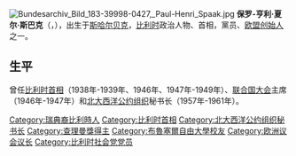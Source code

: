 {{Unreferenced|time=2020-05-09T01:14:33+00:00}}
[[File:Bundesarchiv_Bild_183-39998-0427,_Paul-Henri_Spaak.jpg|thumb]]
'''保罗-亨利·夏尔·斯巴克'''（{{lang-fr|Paul-Henri Charles Spaak}}，{{bd|1899年|1月25日|1972年|7月31日|}}），出生于[[斯哈尔贝克|斯哈尔贝克]]，[[比利时|比利时]]政治人物、首相，{{le|比利时社会党|Belgian Socialist Party}}黨员、[[欧盟之父|欧盟创始人]]之一。

==生平==
曾任[[比利时首相|比利时首相]]（1938年-1939年、1946年、1947年-1949年）、[[联合国大会|联合国大会]]主席（1946年-1947年）和[[北大西洋公约组织|北大西洋公约组织]]秘书长（1957年-1961年）。

{{start box}}
{{succession box|[[黑斯廷斯·伊斯梅|黑斯廷斯·伊斯梅]]|[[迪尔克·斯蒂克|迪尔克·斯蒂克]]|[[北大西洋公约组织秘书长|北大西洋公约组织秘书长]]|1957年 - 1961年}}
{{succession box|[[卡米耶·海斯曼|卡米耶·海斯曼]]|[[加斯东·伊斯更斯|加斯东·伊斯更斯]]|[[比利时首相|比利时首相]]|1947年 - 1949年}}
{{succession box|首任|[[奥斯瓦尔多·阿拉尼亚|奥斯瓦尔多·阿拉尼亚]]|[[联合国大会主席|联合国大会主席]]|1946年 - 1947年}}
{{succession box|[[阿希尔·范阿克|阿希尔·范阿克]]|[[阿希尔·范阿克|阿希尔·范阿克]]|[[比利时首相|比利时首相]]|1946年}}
{{succession box|[[保罗-埃米尔·让松|保罗-埃米尔·让松]]|[[于贝尔·皮埃洛|于贝尔·皮埃洛]]|[[比利时首相|比利时首相]]|1938年 - 1939年}}
{{end box}}

{{Belgium-bio-stub}}
{{歐洲政治人物小作品}}

{{欧洲议会议长}}
{{查理曼奖}}
{{Authority control}}

{{DEFAULTSORT:Spaak, Paul-Henri Charles}}
[[Category:瑞典裔比利時人|Category:瑞典裔比利時人]]
[[Category:比利时首相|Category:比利时首相]]
[[Category:北大西洋公约组织秘书长|Category:北大西洋公约组织秘书长]]
[[Category:查理曼獎得主|Category:查理曼獎得主]]
[[Category:布魯塞爾自由大學校友|Category:布魯塞爾自由大學校友]]
[[Category:欧洲议会议长|Category:欧洲议会议长]]
[[Category:比利时社会党党员|Category:比利时社会党党员]]